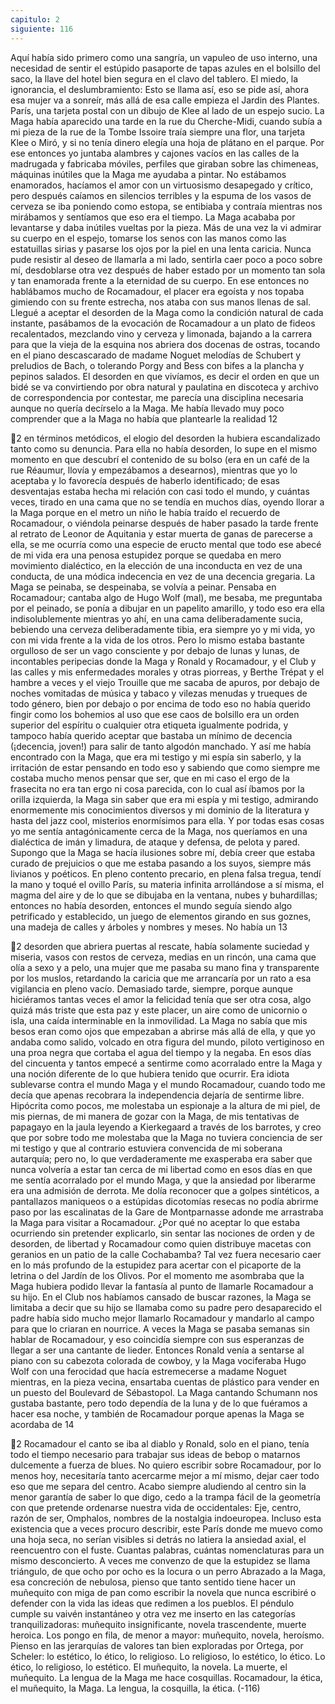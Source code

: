 ```yaml
---
capitulo: 2
siguiente: 116
---
```


Aquí había sido primero como una sangría, un vapuleo de uso interno, una
necesidad de sentir el estúpido pasaporte de tapas azules en el bolsillo del saco,
la llave del hotel bien segura en el clavo del tablero. El miedo, la ignorancia, el
deslumbramiento: Esto se llama así, eso se pide así, ahora esa mujer va a sonreír,
más allá de esa calle empieza el Jardin des Plantes. París, una tarjeta postal con
un dibujo de Klee al lado de un espejo sucio. La Maga había aparecido una tarde
en la rue du Cherche-Midi, cuando subía a mi pieza de la rue de la Tombe Issoire
traía siempre una flor, una tarjeta Klee o Miró, y si no tenía dinero elegía una
hoja de plátano en el parque. Por ese entonces yo juntaba alambres y cajones
vacíos en las calles de la madrugada y fabricaba móviles, perfiles que giraban
sobre las chimeneas, máquinas inútiles que la Maga me ayudaba a pintar. No
estábamos enamorados, hacíamos el amor con un virtuosismo desapegado y
crítico, pero después caíamos en silencios terribles y la espuma de los vasos de
cerveza se iba poniendo como estopa, se entibiaba y contraía mientras nos
mirábamos y sentíamos que eso era el tiempo. La Maga acababa por levantarse y
daba inútiles vueltas por la pieza. Más de una vez la vi admirar su cuerpo en el
espejo, tomarse los senos con las manos como las estatuillas sirias y pasarse los
ojos por la piel en una lenta caricia. Nunca pude resistir al deseo de llamarla a mi
lado, sentirla caer poco a poco sobre mí, desdoblarse otra vez después de haber
estado por un momento tan sola y tan enamorada frente a la eternidad de su
cuerpo.
En ese entonces no hablábamos mucho de Rocamadour, el placer era egoísta y
nos topaba gimiendo con su frente estrecha, nos ataba con sus manos llenas de
sal. Llegué a aceptar el desorden de la Maga como la condición natural de cada
instante, pasábamos de la evocación de Rocamadour a un plato de fideos
recalentados, mezclando vino y cerveza y limonada, bajando a la carrera para
que la vieja de la esquina nos abriera dos docenas de ostras, tocando en el piano
descascarado de madame Noguet melodías de Schubert y preludios de Bach, o
tolerando Porgy and Bess con bifes a la plancha y pepinos salados. El desorden en
que vivíamos, es decir el orden en que un bidé se va convirtiendo por obra
natural y paulatina en discoteca y archivo de correspondencia por contestar, me
parecía una disciplina necesaria aunque no quería decírselo a la Maga. Me había
llevado muy poco comprender que a la Maga no había que plantearle la realidad
12

2
en términos metódicos, el elogio del desorden la hubiera escandalizado tanto
como su denuncia. Para ella no había desorden, lo supe en el mismo momento en
que descubrí el contenido de su bolso (era en un café de la rue Réaumur, llovía y
empezábamos a desearnos), mientras que yo lo aceptaba y lo favorecía después
de haberlo identificado; de esas desventajas estaba hecha mi relación con casi
todo el mundo, y cuántas veces, tirado en una cama que no se tendía en muchos
días, oyendo llorar a la Maga porque en el metro un niño le había traído el
recuerdo de Rocamadour, o viéndola peinarse después de haber pasado la tarde
frente al retrato de Leonor de Aquitania y estar muerta de ganas de parecerse a
ella, se me ocurría como una especie de eructo mental que todo ese abecé de mi
vida era una penosa estupidez porque se quedaba en mero movimiento
dialéctico, en la elección de una inconducta en vez de una conducta, de una
módica indecencia en vez de una decencia gregaria. La Maga se peinaba, se
despeinaba, se volvía a peinar. Pensaba en Rocamadour; cantaba algo de Hugo
Wolf (mal), me besaba, me preguntaba por el peinado, se ponía a dibujar en un
papelito amarillo, y todo eso era ella indisolublemente mientras yo ahí, en una
cama deliberadamente sucia, bebiendo una cerveza deliberadamente tibia, era
siempre yo y mi vida, yo con mi vida frente a la vida de los otros. Pero lo mismo
estaba bastante orgulloso de ser un vago consciente y por debajo de lunas y
lunas, de incontables peripecias donde la Maga y Ronald y Rocamadour, y el
Club y las calles y mis enfermedades morales y otras piorreas, y Berthe Trépat y
el hambre a veces y el viejo Trouille que me sacaba de apuros, por debajo de
noches vomitadas de música y tabaco y vilezas menudas y trueques de todo
género, bien por debajo o por encima de todo eso no había querido fingir como
los bohemios al uso que ese caos de bolsillo era un orden superior del espíritu o
cualquier otra etiqueta igualmente podrida, y tampoco había querido aceptar
que bastaba un mínimo de decencia (¡decencia, joven!) para salir de tanto
algodón manchado. Y así me había encontrado con la Maga, que era mi testigo y
mi espía sin saberlo, y la irritación de estar pensando en todo eso y sabiendo que
como siempre me costaba mucho menos pensar que ser, que en mi caso el ergo de
la frasecita no era tan ergo ni cosa parecida, con lo cual así íbamos por la orilla
izquierda, la Maga sin saber que era mi espía y mi testigo, admirando
enormemente mis conocimientos diversos y mi dominio de la literatura y hasta
del jazz cool, misterios enormísimos para ella. Y por todas esas cosas yo me sentía
antagónicamente cerca de la Maga, nos queríamos en una dialéctica de imán y
limadura, de ataque y defensa, de pelota y pared. Supongo que la Maga se hacía
ilusiones sobre mí, debía creer que estaba curado de prejuicios o que me estaba
pasando a los suyos, siempre más livianos y poéticos. En pleno contento
precario, en plena falsa tregua, tendí la mano y toqué el ovillo París, su materia
infinita arrollándose a sí misma, el magma del aire y de lo que se dibujaba en la
ventana, nubes y buhardillas; entonces no había desorden, entonces el mundo
seguía siendo algo petrificado y establecido, un juego de elementos girando en
sus goznes, una madeja de calles y árboles y nombres y meses. No había un
13

2
desorden que abriera puertas al rescate, había solamente suciedad y miseria,
vasos con restos de cerveza, medias en un rincón, una cama que olía a sexo y a
pelo, una mujer que me pasaba su mano fina y transparente por los muslos,
retardando la caricia que me arrancaría por un rato a esa vigilancia en pleno
vacío. Demasiado tarde, siempre, porque aunque hiciéramos tantas veces el amor
la felicidad tenía que ser otra cosa, algo quizá más triste que esta paz y este
placer, un aire como de unicornio o isla, una caída interminable en la
inmovilidad. La Maga no sabía que mis besos eran como ojos que empezaban a
abrirse más allá de ella, y que yo andaba como salido, volcado en otra figura del
mundo, piloto vertiginoso en una proa negra que cortaba el agua del tiempo y la
negaba.
En esos días del cincuenta y tantos empecé a sentirme como acorralado entre
la Maga y una noción diferente de lo que hubiera tenido que ocurrir. Era idiota
sublevarse contra el mundo Maga y el mundo Rocamadour, cuando todo me
decía que apenas recobrara la independencia dejaría de sentirme libre. Hipócrita
como pocos, me molestaba un espionaje a la altura de mi piel, de mis piernas, de
mi manera de gozar con la Maga, de mis tentativas de papagayo en la jaula
leyendo a Kierkegaard a través de los barrotes, y creo que por sobre todo me
molestaba que la Maga no tuviera conciencia de ser mi testigo y que al contrario
estuviera convencida de mi soberana autarquía; pero no, lo que verdaderamente
me exasperaba era saber que nunca volvería a estar tan cerca de mi libertad como
en esos días en que me sentía acorralado por el mundo Maga, y que la ansiedad
por liberarme era una admisión de derrota. Me dolía reconocer que a golpes
sintéticos, a pantallazos maniqueos o a estúpidas dicotomías resecas no podía
abrirme paso por las escalinatas de la Gare de Montparnasse adonde me
arrastraba la Maga para visitar a Rocamadour. ¿Por qué no aceptar lo que estaba
ocurriendo sin pretender explicarlo, sin sentar las nociones de orden y de
desorden, de libertad y Rocamadour como quien distribuye macetas con
geranios en un patio de la calle Cochabamba? Tal vez fuera necesario caer en lo
más profundo de la estupidez para acertar con el picaporte de la letrina o del
Jardín de los Olivos. Por el momento me asombraba que la Maga hubiera podido
llevar la fantasía al punto de llamarle Rocamadour a su hijo. En el Club nos
habíamos cansado de buscar razones, la Maga se limitaba a decir que su hijo se
llamaba como su padre pero desaparecido el padre había sido mucho mejor
llamarlo Rocamadour y mandarlo al campo para que lo criaran en nourrice. A
veces la Maga se pasaba semanas sin hablar de Rocamadour, y eso coincidía
siempre con sus esperanzas de llegar a ser una cantante de lieder. Entonces
Ronald venía a sentarse al piano con su cabezota colorada de cowboy, y la Maga
vociferaba Hugo Wolf con una ferocidad que hacía estremecerse a madame
Noguet mientras, en la pieza vecina, ensartaba cuentas de plástico para vender
en un puesto del Boulevard de Sébastopol. La Maga cantando Schumann nos
gustaba bastante, pero todo dependía de la luna y de lo que fuéramos a hacer esa
noche, y también de Rocamadour porque apenas la Maga se acordaba de
14

2
Rocamadour el canto se iba al diablo y Ronald, solo en el piano, tenía todo el
tiempo necesario para trabajar sus ideas de bebop o matarnos dulcemente a
fuerza de blues.
No quiero escribir sobre Rocamadour, por lo menos hoy, necesitaría tanto
acercarme mejor a mí mismo, dejar caer todo eso que me separa del centro.
Acabo siempre aludiendo al centro sin la menor garantía de saber lo que digo,
cedo a la trampa fácil de la geometría con que pretende ordenarse nuestra vida
de occidentales: Eje, centro, razón de ser, Omphalos, nombres de la nostalgia
indoeuropea. Incluso esta existencia que a veces procuro describir, este París
donde me muevo como una hoja seca, no serían visibles si detrás no latiera la
ansiedad axial, el reencuentro con el fuste. Cuantas palabras, cuántas
nomenclaturas para un mismo desconcierto. A veces me convenzo de que la
estupidez se llama triángulo, de que ocho por ocho es la locura o un perro
Abrazado a la Maga, esa concreción de nebulosa, pienso que tanto sentido tiene
hacer un muñequito con miga de pan como escribir la novela que nunca escribiré
o defender con la vida las ideas que redimen a los pueblos. El péndulo cumple su
vaivén instantáneo y otra vez me inserto en las categorías tranquilizadoras:
muñequito insignificante, novela trascendente, muerte heroica. Los pongo en
fila, de menor a mayor: muñequito, novela, heroísmo. Pienso en las jerarquías de
valores tan bien exploradas por Ortega, por Scheler: lo estético, lo ético, lo
religioso. Lo religioso, lo estético, lo ético. Lo ético, lo religioso, lo estético. El
muñequito, la novela. La muerte, el muñequito. La lengua de la Maga me hace
cosquillas. Rocamadour, la ética, el muñequito, la Maga. La lengua, la cosquilla,
la ética.
(-116)
